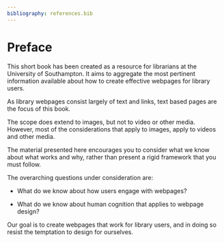 ```yaml
---
bibliography: references.bib
---
```


# Preface {.unnumbered}

This short book has been created as a resource for librarians at the University of Southampton. It aims to aggregate the most pertinent information available about how to create effective webpages for library users.

As library webpages consist largely of text and links, text based pages are the focus of this book.

The scope does extend to images, but not to video or other media. However, most of the considerations that apply to images, apply to videos and other media.

The material presented here encourages you to consider what we know about what works and why, rather than present a rigid framework that you must follow.

The overarching questions under consideration are:

-   What do we know about how users engage with webpages?

-   What do we know about human cognition that applies to webpage design?

Our goal is to create webpages that work for library users, and in doing so resist the temptation to design for ourselves.
